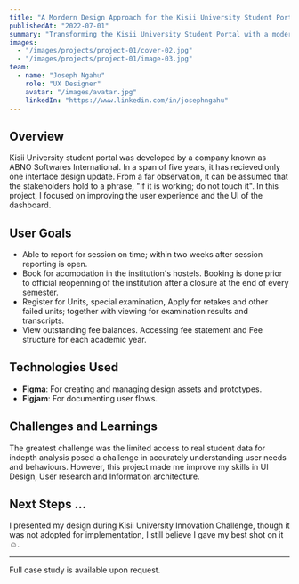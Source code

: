 ```yaml
---
title: "A Mordern Design Approach for the Kisii University Student Portal "
publishedAt: "2022-07-01"
summary: "Transforming the Kisii University Student Portal with a modern, user-first design approach that simplifies interaction and elevates student  experience."
images:
  - "/images/projects/project-01/cover-02.jpg"
  - "/images/projects/project-01/image-03.jpg"
team:
  - name: "Joseph Ngahu"
    role: "UX Designer"
    avatar: "/images/avatar.jpg"
    linkedIn: "https://www.linkedin.com/in/josephngahu"
---
```


## Overview

Kisii University student portal was developed by a company known as ABNO Softwares International. In a span of five years, it has recieved only one interface design update. From a far observation, it can be assumed that the stakeholders hold to a phrase, "If it is working; do not touch it".
In  this project, I  focused on improving the user experience and the UI of the dashboard.

## User  Goals

- Able to report for session on time; within two weeks after session reporting is open.
- Book for acomodation in the institution's hostels. Booking is done prior to official reopenning of the institution after a closure at the end of every semester.
- Register for Units, special examination, Apply for retakes and other failed units; together with viewing for examination results and transcripts.
- View outstanding fee balances. Accessing fee statement and Fee structure for each academic year.

## Technologies Used

- **Figma**: For creating and managing design assets and prototypes.
- **Figjam**: For documenting user flows.

## Challenges and Learnings

The greatest challenge was the limited access to real student data for indepth analysis posed a challenge in accurately understanding user needs and behaviours.
However, this project made me improve my skills in UI Design, User research and Information architecture.

## Next Steps ...

I presented my design during Kisii University Innovation Challenge, though it was not adopted for implementation, I still believe I gave my best shot on it☺.


---
Full case study is available upon request.